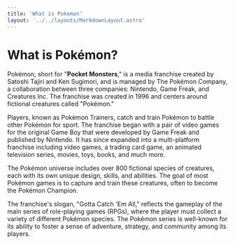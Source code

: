 ```yaml
---
title: 'What is Pokemon'
layout: '../../layouts/MarkdownLayout.astro'
---
```


# What is Pokémon?

<Notification type="info">
  <Icon pack="ion" name="information-circle-outline" />
  <p>
    Pokémon, short for "<b>Pocket Monsters</b>," is a media franchise created by Satoshi Tajiri and Ken Sugimori, and is managed by The Pokémon Company, a collaboration between three companies: Nintendo, Game Freak, and Creatures Inc. The franchise was created in 1996 and centers around fictional creatures called "Pokémon."
  </p>
</Notification>


Players, known as Pokémon Trainers, catch and train Pokémon to battle other Pokémon for sport. The franchise began with a pair of video games for the original Game Boy that were developed by Game Freak and published by Nintendo. It has since expanded into a multi-platform franchise including video games, a trading card game, an animated television series, movies, toys, books, and much more.

The Pokémon universe includes over 800 fictional species of creatures, each with its own unique design, skills, and abilities. The goal of most Pokémon games is to capture and train these creatures, often to become the Pokémon Champion.

The franchise's slogan, "Gotta Catch 'Em All," reflects the gameplay of the main series of role-playing games (RPGs), where the player must collect a variety of different Pokémon species. The Pokémon series is well-known for its ability to foster a sense of adventure, strategy, and community among its players.
